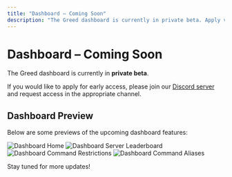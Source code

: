 ```yaml
---
title: "Dashboard – Coming Soon"
description: "The Greed dashboard is currently in private beta. Apply via our Discord server."
---
```


# Dashboard – Coming Soon

The Greed dashboard is currently in **private beta**.

If you would like to apply for early access, please join our [Discord server](https://discord.gg/greedbot) and request access in the appropriate channel.

## Dashboard Preview

Below are some previews of the upcoming dashboard features:


![Dashboard Home](../images/dashboard/dashboard-1.png)
![Dashboard Server Leaderboard](../images/dashboard/dashboard-2.png)
![Dashboard Command Restrictions](../images/dashboard/dashboard-3.png)
![Dashboard Command Aliases](../images/dashboard/dashboard-5.png)


Stay tuned for more updates! 